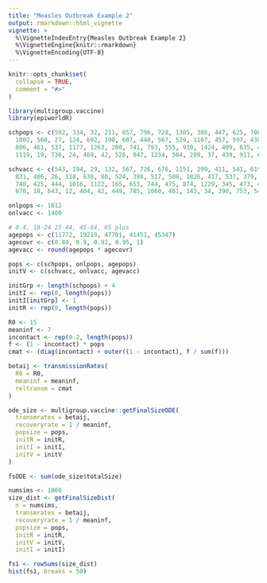 ```yaml
---
title: "Measles Outbreak Example 2"
output: rmarkdown::html_vignette
vignette: >
  %\VignetteIndexEntry{Measles Outbreak Example 2}
  %\VignetteEngine{knitr::rmarkdown}
  %\VignetteEncoding{UTF-8}
---
```


```r
knitr::opts_chunk$set(
  collapse = TRUE,
  comment = "#>"
)
```

```r
library(multigroup.vaccine)
library(epiworldR)
```

```r
schpops <- c(592, 334, 32, 211, 657, 796, 728, 1305, 386, 447, 625, 706, 306, 27,
  1002, 560, 27, 124, 692, 190, 607, 448, 567, 529, 1107, 457, 597, 438, 420, 690,
  806, 461, 537, 1177, 1263, 200, 741, 793, 555, 930, 1424, 409, 635, 486, 408,
  1119, 19, 736, 24, 469, 42, 526, 847, 1234, 504, 289, 37, 439, 911, 618, 432, 546)

schvacc <- c(543, 194, 29, 132, 567, 726, 676, 1151, 299, 411, 541, 619, 291, 19,
  831, 486, 26, 118, 638, 80, 524, 398, 517, 508, 1026, 417, 537, 379, 372, 600,
  740, 425, 444, 1016, 1122, 165, 653, 744, 475, 874, 1229, 345, 473, 424, 318,
  870, 18, 643, 12, 404, 42, 449, 785, 1060, 461, 143, 34, 390, 753, 547, 360, 471)

onlpops <- 1612
onlvacc <- 1400

# 0-4, 18-24 25-44, 45-64, 65 plus
agepops <- c(11772, 19219, 47701, 41451, 45347)
agecovr <- c(0.84, 0.9, 0.92, 0.95, 1)
agevacc <- round(agepops * agecovr)

pops <- c(schpops, onlpops, agepops)
initV <- c(schvacc, onlvacc, agevacc)

initGrp <- length(schpops) + 4
initI <- rep(0, length(pops))
initI[initGrp] <- 1
initR <- rep(0, length(pops))

R0 <- 15
meaninf <- 7
incontact <- rep(0.2, length(pops))
f <- (1 - incontact) * pops
cmat <- (diag(incontact) + outer((1 - incontact), f / sum(f)))

betaij <- transmissionRates(
  R0 = R0,
  meaninf = meaninf,
  reltransm = cmat
)

ode_size <- multigroup.vaccine::getFinalSizeODE(
  transmrates = betaij,
  recoveryrate = 1 / meaninf,
  popsize = pops,
  initR = initR,
  initI = initI,
  initV = initV
)

fsODE <- sum(ode_size$totalSize)
```

```r
numsims <- 1000
size_dist <- getFinalSizeDist(
  n = numsims,
  transmrates = betaij,
  recoveryrate = 1 / meaninf,
  popsize = pops,
  initR = initR,
  initV = initV,
  initI = initI)

fs1 <- rowSums(size_dist)
hist(fs1, breaks = 50)
```
